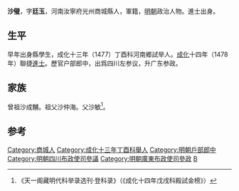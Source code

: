 '''沙璧'''，字'''廷玉'''，河南汝寧府光州商城縣人，軍籍，[[明朝|明朝]]政治人物。進士出身。

==生平==
早年出身縣學生，成化十三年（1477）丁酉科河南鄉試举人。[[成化|成化]]十四年（1478年）聯捷[[進士|進士]]。歷官户部郎中，出爲四川左参议，升广东参政。

==家族==
曾祖沙成黼。祖父沙仲海。父沙敏<ref>《天一阁藏明代科举录选刊·登科录》（《成化十四年戊戌科殿試金榜》）</ref>。

==参考==
{{reflist}}
{{明朝人物小作品}}
{{成化十四年戊戌科殿試金榜}}
{{DEFAULTSORT:Sha沙}}

[[Category:商城人|Category:商城人]]
[[Category:成化十三年丁酉科舉人|Category:成化十三年丁酉科舉人]]
[[Category:明朝戶部郎中|Category:明朝戶部郎中]]
[[Category:明朝四川布政使司參議|Category:明朝四川布政使司參議]]
[[Category:明朝廣東布政使司參政|Category:明朝廣東布政使司參政]]
[[Category:沙姓|B]]